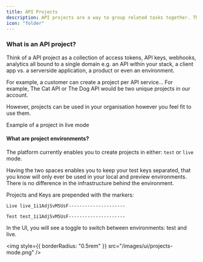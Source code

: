 ```yaml
---
title: API Projects
description: API projects are a way to group related tasks together. They can be used to organize tasks by department, team, or any other category that makes sense for your organization.
icon: "folder"
---
```


### What is an API project?

Think of a API project as a collection of access tokens, API keys, webhooks, analytics all bound to a single domain e.g. an API within your stack, a client app vs. a serverside application, a product or even an environment.

For example, a customer can create a project per API service... For example, The Cat API or The Dog API would be two unique projects in our account.

However, projects can be used in your organisation however you feel fit to use them.

Example of a project in live mode

#### What are project environments?

The platform currently enables you to create projects in either: `test` or `live` mode.

Having the two spaces enables you to keep your test keys separated, that you know will only ever be used in your local and preview environments. There is no difference in the infrastructure behind the environment.

Projects and Keys are prepended with the markers:

`Live live_1i1AdjSvM5UsF---------------------`

`Test test_1i1AdjSvM5UsF---------------------`

In the UI, you will see a toggle to switch between environments: test and live.

<img style={{ borderRadius: "0.5rem" }} src="/images/ui/projects-mode.png" />
